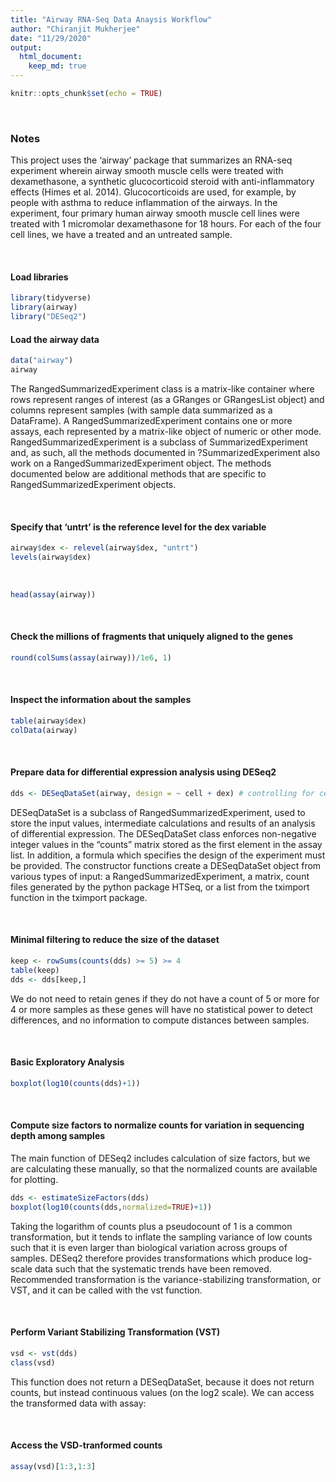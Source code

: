 ```yaml
---
title: "Airway RNA-Seq Data Anaysis Workflow"
author: "Chiranjit Mukherjee"
date: "11/29/2020"
output:
  html_document:
    keep_md: true
---
```


```r
knitr::opts_chunk$set(echo = TRUE)
```
<br>

### Notes
This project uses the 'airway' package that summarizes an RNA-seq experiment wherein airway smooth muscle cells were treated with dexamethasone, a synthetic glucocorticoid steroid with anti-inflammatory effects (Himes et al. 2014). Glucocorticoids are used, for example, by people with asthma to reduce inflammation of the airways. In the experiment, four primary human airway smooth muscle cell lines were treated with 1 micromolar dexamethasone for 18 hours. For each of the four cell lines, we have a treated and an untreated sample.

<br>

#### Load libraries
```r
library(tidyverse)
library(airway)
library("DESeq2")
```

#### Load the airway data
```r
data("airway")
airway
```
The RangedSummarizedExperiment class is a matrix-like container where rows represent ranges of interest (as a GRanges or GRangesList object) and columns represent samples (with sample data summarized as a DataFrame). A RangedSummarizedExperiment contains one or more assays, each represented by a matrix-like object of numeric or other mode.
RangedSummarizedExperiment is a subclass of SummarizedExperiment and, as such, all the methods documented in ?SummarizedExperiment also work on a RangedSummarizedExperiment object. The methods documented below are additional methods that are specific to RangedSummarizedExperiment objects.


<br>

#### Specify that 'untrt' is the reference level for the dex variable
```r
airway$dex <- relevel(airway$dex, "untrt")
levels(airway$dex)
```

<br>

```r
head(assay(airway))
```


<br>

#### Check the millions of fragments that uniquely aligned to the genes
```r
round(colSums(assay(airway))/1e6, 1)
```

<br>

#### Inspect the information about the samples
```r
table(airway$dex)
colData(airway)
```

<br>

#### Prepare data for differential expression analysis using DESeq2
```r
dds <- DESeqDataSet(airway, design = ~ cell + dex) # controlling for cell lines while testing for differences due to treatment
```
DESeqDataSet is a subclass of RangedSummarizedExperiment, used to store the input values, intermediate calculations and results of an analysis of differential expression. The DESeqDataSet class enforces non-negative integer values in the "counts" matrix stored as the first element in the assay list. In addition, a formula which specifies the design of the experiment must be provided. The constructor functions create a DESeqDataSet object from various types of input: a RangedSummarizedExperiment, a matrix, count files generated by the python package HTSeq, or a list from the tximport function in the tximport package. 

<br>

#### Minimal filtering to reduce the size of the dataset
```r
keep <- rowSums(counts(dds) >= 5) >= 4
table(keep)
dds <- dds[keep,]
```
We do not need to retain genes if they do not have a count of 5 or more for 4 or more samples as these genes will have no statistical power to detect differences, and no information to compute distances between samples.

<br>

#### Basic Exploratory Analysis
```r
boxplot(log10(counts(dds)+1))
```

<br>

#### Compute size factors to normalize counts for variation in sequencing depth among samples
The main function of DESeq2 includes calculation of size factors, but we are calculating these manually, so that the normalized counts are available for plotting.
```r
dds <- estimateSizeFactors(dds)
boxplot(log10(counts(dds,normalized=TRUE)+1))
```
Taking the logarithm of counts plus a pseudocount of 1 is a common transformation, but it tends to inflate the sampling variance of low counts such that it is even larger than biological variation across groups of samples. DESeq2 therefore provides transformations which produce log-scale data such that the systematic trends have been removed. Recommended transformation is the variance-stabilizing transformation, or VST, and it can be called with the vst function.

<br>

#### Perform Variant Stabilizing Transformation (VST)
```r
vsd <- vst(dds)
class(vsd)
```
This function does not return a DESeqDataSet, because it does not return counts, but instead continuous values (on the log2 scale). We can access the transformed data with assay:

<br>

#### Access the VSD-tranformed counts
```r
assay(vsd)[1:3,1:3]
```
